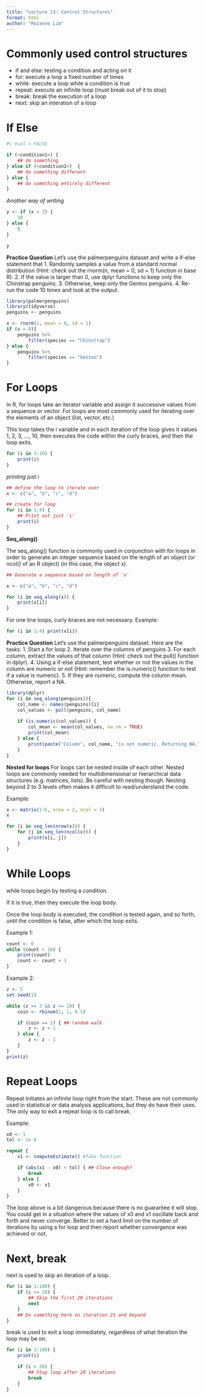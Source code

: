 ```yaml
---
title: "Lecture 13: Control Structures"
format: html
author: "Rozanne Lim"
---
```


# Commonly used control structures
- if and else: testing a condition and acting on it
- for: execute a loop a fixed number of times
- while: execute a loop while a condition is true
- repeat: execute an infinite loop (must break out of it to stop)
- break: break the execution of a loop
- next: skip an interation of a loop

# If Else 
```r
#| eval = FALSE

if (<condition1>) {
    ## do something
} else if (<condition2>)  {
    ## do something different
} else {
    ## do something entirely different
}
```

*Another way of writing*
```r
y <- if (x > 3) {
    10
} else {
    0
}

y
```

**Practice Question**
Let’s use the palmerpenguins dataset and write a if-else statement that
1. Randomly samples a value from a standard normal distribution (Hint: check out the rnorm(n, mean = 0, sd = 1) function in base R).
2. If the value is larger than 0, use dplyr functions to keep only the Chinstrap penguins.
3. Otherwise, keep only the Gentoo penguins.
4. Re-run the code 10 times and look at the output.

```r
library(palmerpenguins)
library(tidyverse)
penguins <- penguins

x <- rnorm(1, mean = 0, sd = 1)
if (x > 0){
    penguins %>%
        filter(species == "Chinstrap") 
} else {
    penguins %>%
        filter(species == "Gentoo")
}
```

# For Loops 
In R, for loops take an iterator variable and assign it successive values from a sequence or vector.
For loops are most commonly used for iterating over the elements of an object (list, vector, etc.)

This loop takes the i variable and in each iteration of the loop gives it values 1, 2, 3, …, 10, then executes the code within the curly braces, and then the loop exits.

```r
for (i in 1:10) {
    print(i)
}
```

*printing just i*
```r
## define the loop to iterate over
x <- c("a", "b", "c", "d")

## create for loop
for (i in 1:4) {
    ## Print out just 'i'
    print(i)
}
```

**Seq_along()**

The seq_along() function is commonly used in conjunction with for loops in order to generate an integer sequence based on the length of an object (or ncol() of an R object) (in this case, the object x).

```r
## Generate a sequence based on length of 'x'

x <- c("a", "b", "c", "d") 

for (i in seq_along(x)) {
    print(x[i])
}
```

For one line loops, curly braces are not necessary. 
Example: 
```r
for (i in 1:4) print(x[i])
```

**Practice Question**
Let’s use the palmerpenguins dataset. Here are the tasks:
1. Start a for loop
2. Iterate over the columns of penguins
3. For each column, extract the values of that column (Hint: check out the pull() function in dplyr).
4. Using a if-else statement, test whether or not the values in the column are numeric or not (Hint: remember the is.numeric() function to test if a value is numeric).
5. If they are numeric, compute the column mean. Otherwise, report a NA.

```r
library(dplyr)
for (i in seq_along(penguins)){
    col_name <- names(penguins)[i]
    col_values <- pull(penguins, col_name)
    
    if (is.numeric(col_values)) {
        col_mean <- mean(col_values, na.rm = TRUE)
        print(col_mean)
    } else {
        print(paste("Column", col_name, "is not numeric. Returning NA."))
    }
}
```

**Nested for loops**
For loops can be nested inside of each other.
Nested loops are commonly needed for multidimensional or hierarchical data structures (e.g. matrices, lists). Be careful with nesting though.
Nesting beyond 2 to 3 levels often makes it difficult to read/understand the code.

Example: 
```r
x <- matrix(1:6, nrow = 2, ncol = 3)
x
```

```r
for (i in seq_len(nrow(x))) {
    for (j in seq_len(ncol(x))) {
        print(x[i, j])
    }
}
```

# While Loops
while loops begin by testing a condition.

If it is true, then they execute the loop body.

Once the loop body is executed, the condition is tested again, and so forth, until the condition is false, after which the loop exits.

Example 1: 
```r
count <- 0
while (count < 10) {
    print(count)
    count <- count + 1
}
```

Example 2: 
```r
z <- 5
set.seed(1)

while (z >= 3 && z <= 10) {
    coin <- rbinom(1, 1, 0.5)

    if (coin == 1) { ## random walk
        z <- z + 1
    } else {
        z <- z - 1
    }
}
print(z)
```

# Repeat Loops
Repeat initiates an infinite loop right from the start. These are not commonly used in statistical or data analysis applications, but they do have their uses.
The only way to exit a repeat loop is to call break.

Example: 

```r
x0 <- 1
tol <- 1e-8

repeat {
    x1 <- computeEstimate() #fake function 

    if (abs(x1 - x0) < tol) { ## Close enough?
        break
    } else {
        x0 <- x1
    }
}
```

The loop above is a bit dangerous because there is no guarantee it will stop.
You could get in a situation where the values of x0 and x1 oscillate back and forth and never converge.
Better to set a hard limit on the number of iterations by using a for loop and then report whether convergence was achieved or not.

# Next, break
next is used to skip an iteration of a loop.

```r
for (i in 1:100) {
    if (i <= 20) {
        ## Skip the first 20 iterations
        next
    }
    ## Do something here on iteration 21 and beyond
}
```

break is used to exit a loop immediately, regardless of what iteration the loop may be on.

```r
for (i in 1:100) {
    print(i)

    if (i > 20) {
        ## Stop loop after 20 iterations
        break
    }
}
```